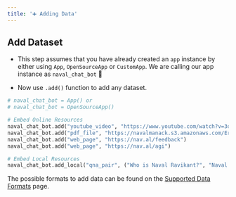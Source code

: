 ```yaml
---
title: '➕ Adding Data'
---
```


## Add Dataset

- This step assumes that you have already created an `app` instance by either using `App`, `OpenSourceApp` or `CustomApp`. We are calling our app instance as `naval_chat_bot` 🤖

- Now use `.add()` function to add any dataset.

```python
# naval_chat_bot = App() or
# naval_chat_bot = OpenSourceApp()

# Embed Online Resources
naval_chat_bot.add("youtube_video", "https://www.youtube.com/watch?v=3qHkcs3kG44")
naval_chat_bot.add("pdf_file", "https://navalmanack.s3.amazonaws.com/Eric-Jorgenson_The-Almanack-of-Naval-Ravikant_Final.pdf")
naval_chat_bot.add("web_page", "https://nav.al/feedback")
naval_chat_bot.add("web_page", "https://nav.al/agi")

# Embed Local Resources
naval_chat_bot.add_local("qna_pair", ("Who is Naval Ravikant?", "Naval Ravikant is an Indian-American entrepreneur and investor."))
```

The possible formats to add data can be found on the [Supported Data Formats](/advanced/data_types) page.
